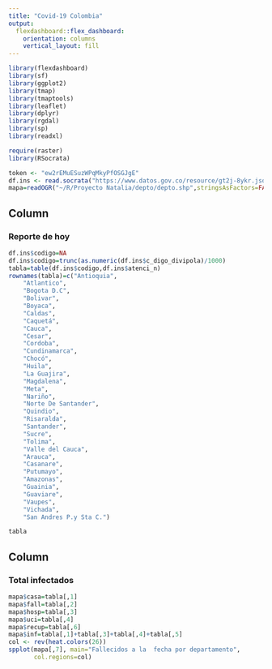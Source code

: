 ```yaml
---
title: "Covid-19 Colombia"
output: 
  flexdashboard::flex_dashboard:
    orientation: columns
    vertical_layout: fill
---
```


```r
library(flexdashboard)
library(sf)
library(ggplot2)
library(tmap)
library(tmaptools)
library(leaflet)
library(dplyr)
library(rgdal)
library(sp)
library(readxl)

require(raster)
library(RSocrata)

token <- "ew2rEMuESuzWPqMkyPfOSGJgE"
df.ins <- read.socrata("https://www.datos.gov.co/resource/gt2j-8ykr.json", app_token = token)
mapa=readOGR("~/R/Proyecto Natalia/depto/depto.shp",stringsAsFactors=FALSE)

```

Column {data-width=600}
-----------------------------------------------------------------------

### Reporte de hoy

```r
df.ins$codigo=NA
df.ins$codigo=trunc(as.numeric(df.ins$c_digo_divipola)/1000)
tabla=table(df.ins$codigo,df.ins$atenci_n)
rownames(tabla)=c("Antioquia",
    "Atlantico",
    "Bogota D.C",
    "Bolivar", 
    "Boyaca",
    "Caldas",
    "Caquetá",
    "Cauca",
    "Cesar",
    "Cordoba",
    "Cundinamarca",
    "Chocó", 
    "Huila",
    "La Guajira",
    "Magdalena",
    "Meta", 
    "Nariño",
    "Norte De Santander",  
    "Quindio",
    "Risaralda", 
    "Santander",
    "Sucre", 
    "Tolima",
    "Valle del Cauca",
    "Arauca",
    "Casanare",
    "Putumayo",
    "Amazonas",     
    "Guainia",
    "Guaviare",
    "Vaupes",
    "Vichada", 
    "San Andres P.y Sta C.")

tabla
```

Column {data-width=650}
-----------------------------------------------------------------------

### Total infectados

```r
mapa$casa=tabla[,1]
mapa$fall=tabla[,2]
mapa$hosp=tabla[,3]
mapa$uci=tabla[,4]
mapa$recup=tabla[,6]
mapa$inf=tabla[,1]+tabla[,3]+tabla[,4]+tabla[,5]
col <- rev(heat.colors(26))
spplot(mapa[,7], main="Fallecidos a la  fecha por departamento",
       col.regions=col)
```


